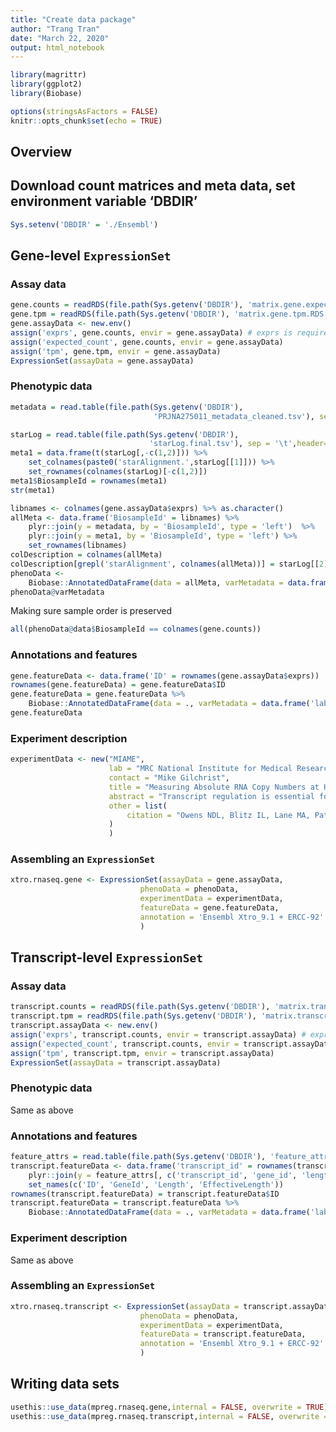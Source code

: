 ```yaml
---
title: "Create data package"
author: "Trang Tran"
date: "March 22, 2020"
output: html_notebook
---
```


```r
library(magrittr)
library(ggplot2)
library(Biobase)

options(stringsAsFactors = FALSE)
knitr::opts_chunk$set(echo = TRUE)
```

## Overview

## Download count matrices and meta data, set environment variable 'DBDIR'

```r
Sys.setenv('DBDIR' = './Ensembl')
```


## Gene-level `ExpressionSet`

### Assay data

```r
gene.counts = readRDS(file.path(Sys.getenv('DBDIR'), 'matrix.gene.expected_count.RDS'))
gene.tpm = readRDS(file.path(Sys.getenv('DBDIR'), 'matrix.gene.tpm.RDS'))
gene.assayData <- new.env()
assign('exprs', gene.counts, envir = gene.assayData) # exprs is required
assign('expected_count', gene.counts, envir = gene.assayData)
assign('tpm', gene.tpm, envir = gene.assayData)
ExpressionSet(assayData = gene.assayData)
```


### Phenotypic data

```r
metadata = read.table(file.path(Sys.getenv('DBDIR'),
                                'PRJNA275011_metadata_cleaned.tsv'), sep = '\t', header = TRUE)


```

```r
starLog = read.table(file.path(Sys.getenv('DBDIR'),
                               'starLog.final.tsv'), sep = '\t',header=TRUE)
meta1 = data.frame(t(starLog[,-c(1,2)])) %>%
    set_colnames(paste0('starAlignment.',starLog[[1]])) %>%
    set_rownames(colnames(starLog)[-c(1,2)])
meta1$BiosampleId = rownames(meta1)
str(meta1)
```

```r
libnames <- colnames(gene.assayData$exprs) %>% as.character()
allMeta <- data.frame('BiosampleId' = libnames) %>%
    plyr::join(y = metadata, by = 'BiosampleId', type = 'left')  %>%
    plyr::join(y = meta1, by = 'BiosampleId', type = 'left') %>%
    set_rownames(libnames)
colDescription = colnames(allMeta)
colDescription[grepl('starAlignment', colnames(allMeta))] = starLog[[2]]
phenoData <-
    Biobase::AnnotatedDataFrame(data = allMeta, varMetadata = data.frame('labelDescription' = colDescription, row.names = colnames(allMeta)))
phenoData@varMetadata
```

Making sure sample order is preserved

```r
all(phenoData@data$BiosampleId == colnames(gene.counts))
```

### Annotations and features

```r
gene.featureData <- data.frame('ID' = rownames(gene.assayData$exprs))
rownames(gene.featureData) = gene.featureData$ID
gene.featureData = gene.featureData %>%
    Biobase::AnnotatedDataFrame(data = ., varMetadata = data.frame('labelDescription' = colnames(.), row.names = colnames(.)))
gene.featureData
```

### Experiment description

```r
experimentData <- new("MIAME",
                      lab = "MRC National Institute for Medical Research",
                      contact = "Mike Gilchrist",
                      title = "Measuring Absolute RNA Copy Numbers at High Temporal Resolution Reveals Transcriptome Kinetics in Development",
                      abstract = "Transcript regulation is essential for cell function, and misregulation can lead to disease. Despite technologies to survey the transcriptome, we lack a comprehensive understanding of transcript kinetics, which limits quantitative biology. This is an acute challenge in embryonic development where rapid changes in gene expression dictate cell fate decisions. By ultra-high frequency sampling of Xenopus embryos and absolute normalization of sequence reads, we present smooth gene expression trajectories in absolute transcript numbers. During a developmental period approximating the first 8 weeks of human gestation, transcript kinetics vary by 8 orders of magnitude. Ordering genes by expression dynamics, we find temporal synexpression predicts common gene function. Remarkably, a single parameter, the characteristic timescale, can classify transcript kinetics globally and distinguish genes regulating development from those involved in cellular metabolism. Overall, our analysis provides unprecedented insight into the reorganization of maternal and embryonic transcripts and redefines our ability to perform quantitative biology.",
                      other = list(
                          citation = "Owens NDL, Blitz IL, Lane MA, Patrushev I et al. Measuring Absolute RNA Copy Numbers at High Temporal Resolution Reveals Transcriptome Kinetics in Development. Cell Rep 2016 Jan 26;14(3):632-647. PMID: 26774488"
                      )
                      )
```

### Assembling an `ExpressionSet`

```r
xtro.rnaseq.gene <- ExpressionSet(assayData = gene.assayData,
                             phenoData = phenoData,
                             experimentData = experimentData,
                             featureData = gene.featureData,
                             annotation = 'Ensembl Xtro_9.1 + ERCC-92'
                             )
```

## Transcript-level `ExpressionSet`

### Assay data

```r
transcript.counts = readRDS(file.path(Sys.getenv('DBDIR'), 'matrix.transcripts.expected_count.RDS'))
transcript.tpm = readRDS(file.path(Sys.getenv('DBDIR'), 'matrix.transcripts.tpm.RDS'))
transcript.assayData <- new.env()
assign('exprs', transcript.counts, envir = transcript.assayData) # exprs is required
assign('expected_count', transcript.counts, envir = transcript.assayData)
assign('tpm', transcript.tpm, envir = transcript.assayData)
ExpressionSet(assayData = transcript.assayData)
```

### Phenotypic data

Same as above

### Annotations and features

```r
feature_attrs = read.table(file.path(Sys.getenv('DBDIR'), 'feature_attrs.transcripts.tsv'), sep = '\t', header=TRUE, colClasses = 'character')
transcript.featureData <- data.frame('transcript_id' = rownames(transcript.assayData$exprs)) %>%
    plyr::join(y = feature_attrs[, c('transcript_id', 'gene_id', 'length', 'effective_length')], by = 'transcript_id', type = 'left') %>%
    set_names(c('ID', 'GeneId', 'Length', 'EffectiveLength'))
rownames(transcript.featureData) = transcript.featureData$ID
transcript.featureData = transcript.featureData %>%
    Biobase::AnnotatedDataFrame(data = ., varMetadata = data.frame('labelDescription' = colnames(.), row.names = colnames(.)))
```

### Experiment description

Same as above

### Assembling an `ExpressionSet`

```r
xtro.rnaseq.transcript <- ExpressionSet(assayData = transcript.assayData,
                             phenoData = phenoData,
                             experimentData = experimentData,
                             featureData = transcript.featureData,
                             annotation = 'Ensembl Xtro_9.1 + ERCC-92'
                             )
```

## Writing data sets

```r
usethis::use_data(mpreg.rnaseq.gene,internal = FALSE, overwrite = TRUE)
usethis::use_data(mpreg.rnaseq.transcript,internal = FALSE, overwrite = TRUE)
```

